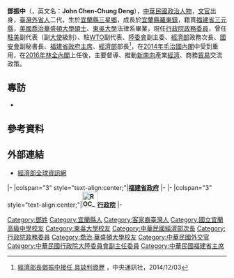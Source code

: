 {{Infobox Officeholder
|name              = 鄧振中
|image             = 2008 Taiwan Excellence Awards John Chen-chung Deng.jpg
|order = {{ROC}}[[政務委員_(中華民國)|行政院政務委員]]兼經貿談判總代表
|premierroc        = [[林全|林全]]<br>[[賴清德|賴清德]]<br>[[蘇貞昌|蘇貞昌]]
|term_start        = 2016年8月9日
|term_end = 
|premierroc2       = [[江宜樺|江宜樺]]
|term_start2       = 2014年3月3日
|term_end2         = 2014年12月7日
|order3            = {{ROC}}第32任[[中華民國經濟部|經濟部]]部長
|premierroc3       = [[毛治國|毛治國]]<br>[[張善政|張善政]]
|term_start3       = 2014年12月8日
|term_end3         = 2016年5月19日
|successor3        = [[李世光|李世光]]
|predecessor3      = [[杜紫軍|杜紫軍]]
|order4            = [[File:Fukien_Provincial_Government_Seal.svg|28px]] [[福建省政府|福建省政府]]第17任[[福建省主席|省主席]]
|term_start4       = 2014年3月25日
|term_end4         = 2014年12月7日
|predecessor4      = [[薛琦|薛琦]]
|successor4        = 杜紫軍
|性別     = 男性
|出生日期 = {{Birth date and age|year=1952|month=7|day=29}}
|出生地點 = {{TWN}}[[宜蘭縣|宜蘭縣]][[三星鄉_(台灣)|三星鄉]]
|政黨     = {{Nonp|23px}}
|配偶     = 王美連
|國籍     = {{ROC}}
|educate  = 
*東吳大學法律系學士<br>{{Color|blue|（1974年）}}
*美國喬治華盛頓大學比較法學碩士<br>{{Color|blue|（1983年）}}
|past     =
*經濟部國際貿易局組長<br>{{Color|blue|（1995年－1997年）}}
*駐美代表處經濟組組長<br>{{Color|blue|（1997年－2000年）}}
*行政院大陸委員會副主委<br>{{Color|blue|（2000年5月20日－2002年3月5日）}}
*駐世界貿易組織代表團副代表<br>{{Color|blue|（2002年3月6日－2006年）}}
*駐美代表處副代表<br>{{Color|blue|（2006年－2007年）}}
*經濟部經貿談判代表辦公室總談判代表<br>{{Color|blue|（2007年－2008年5月19日）}}
*經濟部政務次長<br>{{Color|blue|（2008年5月20日－2009年11月24日）}}
*國家安全會議副秘書長<br>{{Color|blue|（2009年11月25日－2014年3月2日）}}
*行政院政務委員（首次）<br>{{Color|blue|（2014年3月3日－2014年12月7日）}}
*福建省政府主席<br>{{Color|blue|（2014年3月25日－2014年12月7日）}}
*經濟部（第32任）部長<br>{{Color|blue|（2014年12月8日－2016年5月20日）}}
*行政院南部聯合服務中心 主任<br>{{Color|blue|（2014年12月8日－2016年5月20日）}}
*行政院政務委員（第二次）<br>{{Color|blue|（2016年8月9日-）}}
}}

'''鄧振中'''（{{bd|1952年|7月29日|||catIdx=D鄧}}，英文名：'''John Chen-Chung Deng'''），[[中華民國|中華民國]][[政治人物|政治人物]]，[[文官|文官]]出身，[[臺灣外省人|臺灣外省人]]二代，生於[[宜蘭縣|宜蘭縣]][[三星鄉_(台灣)|三星鄉]]，成長於[[宜蘭縣|宜蘭縣]][[羅東鎮_(台灣)|羅東鎮]]，籍貫[[福建省|福建省]][[三元縣|三元縣]]，[[美國|美國]][[喬治華盛頓大學|喬治華盛頓大學]][[碩士|碩士]]、[[東吳大學|東吳大學]]法律系畢業，現任[[行政院|行政院]][[政務委員_(中華民國)|政務委員]]，曾任[[駐美國台北經濟文化代表處|駐美]]副代表（副[[大使|大使]]級別）、駐[[WTO|WTO]]副代表、[[陸委會|陸委會]]副主委、[[中華民國經濟部|經濟部]]政務次長、[[中華民國國家安全會議|國安會]]副秘書長、[[福建省政府主席|福建省政府主席]]、[[中華民國經濟部|經濟部]]部長<ref>[http://www.cna.com.tw/news/firstnews/201412030379-1.aspx 經濟部長鄧振中接任 具談判資歷] {{Wayback|url=http://www.cna.com.tw/news/firstnews/201412030379-1.aspx |date=20141216082853 }}，中央通訊社，2014/12/03</ref>，在[[2014年|2014年]][[毛治國內閣|毛治國內閣]]中受到重用，在[[2016年|2016年]][[林全內閣|林全內閣]]上任後，主要督導、推動[[新南向政策|新南向]]產業[[經濟|經濟]]、商務[[貿易|貿易]]交流政策。

==專訪==
*{{cite news|url=http://www.washdiplomat.com/DPouch/2006/August/083106news.html|title=Envoy Praises Taiwan's Robust, Open Economy|publisher=Diplomatic Pouch, 2006年8月31日|author=Anna Gawel|deadurl=yes|archiveurl=https://web.archive.org/web/20080926094802/http://www.washdiplomat.com/DPouch/2006/August/083106news.html|archivedate=2008年9月26日}}

== 參考資料 ==
{{Reflist}}

==外部連結==
{{commons cat|John Deng}}
*[http://www.moea.gov.tw 經濟部全球資訊網] {{Wayback|url=http://www.moea.gov.tw/ |date=20100515142604 }}
{{start box}}
{{s-gov}}
|-
|colspan="3" style="text-align:center;"|'''<!-- 注释出：[[File:FukienSeal.png|25px]] -->[[福建省政府|福建省政府]]'''
|-
{{s-before|[[薛琦|薛　琦]]}}
{{s-title|[[福建省主席|福建省主席]]<br><small>第十七任<br>2014年3月25日－2014年12月8日}}
{{s-after|[[杜紫軍|杜紫軍]]}}
{{s-off}}
|-
|colspan="3" style="text-align:center;"|'''[[File:ROC_Executive_Yuan_Logo.svg|35px]][[行政院|行政院]]'''
|-
{{s-before|[[杜紫軍|杜紫軍]]}}
{{s-title|[[中華民國經濟部|經濟部部長]]<br><small>第三十一任<br>（由工商部開始起算）<br>2014年12月8日－2016年5月20日}}
{{s-after|[[李世光|李世光]]}}
{{end box}}

{{中華民國經濟部長}}
{{江宜樺內閣}}
{{毛治國內閣}}
{{張善政內閣}}
{{林全內閣}}
{{賴清德內閣}}
{{蘇貞昌內閣（第二次）}}
{{福建行政長官}}
{{DEFAULTSORT: Deng, Chen-Chung}}
[[Category:鄧姓|Category:鄧姓]]
[[Category:宜蘭縣人|Category:宜蘭縣人]]
[[Category:客家裔臺灣人|Category:客家裔臺灣人]]
[[Category:國立宜蘭高級中學校友|Category:國立宜蘭高級中學校友]]
[[Category:東吳大學校友|Category:東吳大學校友]]
[[Category:中華民國經濟部次長|Category:中華民國經濟部次長]]
[[Category:行政院政務委員|Category:行政院政務委員]]
[[Category:喬治·華盛頓大學校友|Category:喬治·華盛頓大學校友]]
[[Category:中華民國外交官|Category:中華民國外交官]]
[[Category:中華民國行政院大陸委員會副主任委員|Category:中華民國行政院大陸委員會副主任委員]]
[[Category:中華民國福建省主席|Category:中華民國福建省主席]]